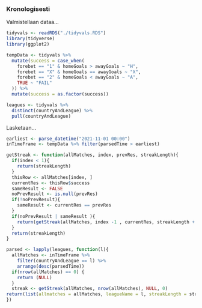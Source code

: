 
### Kronologisesti

Valmistellaan dataa...


```r
tidyvals <- readRDS("./tidyvals.RDS")
library(tidyverse)
library(ggplot2)

tempData <- tidyvals %>%
  mutate(success = case_when(
    forebet == "1" & homeGoals > awayGoals ~ "H",
    forebet == "X" & homeGoals == awayGoals ~ "X",
    forebet == "2" & homeGoals < awayGoals ~ "A",
    TRUE ~ "FAIL"
  )) %>%
  mutate(success = as.factor(success)) 

leagues <- tidyvals %>%
  distinct(countryAndLeague) %>%
  pull(countryAndLeague) 

```

Lasketaan...


```r


earliest <- parse_datetime("2021-11-01 00:00")
inTimeFrame <- tempData %>% filter(parsedTime > earliest) 

getStreak <- function(allMatches, index, prevRes, streakLength){
  if(index < 1){
    return(streakLength)
  }
  thisRow <- allMatches[index, ]
  currentRes <- thisRow$success
  sameResult <- FALSE
  noPrevResult <- is.null(prevRes)
  if(!noPrevResult){
    sameResult <- currentRes == prevRes
  }
  if(noPrevResult | sameResult ){
    return(getStreak(allMatches, index -1 , currentRes, streakLength + 1))
  }
  return(streakLength)
}

parsed <- lapply(leagues, function(l){
  allMatches <- inTimeFrame %>%
    filter(countryAndLeague == l) %>%
    arrange(desc(parsedTime)) 
  if(nrow(allMatches) == 0) {
    return (NULL)
  }
  streak <- getStreak(allMatches, nrow(allMatches), NULL, 0)
return(list(allmatches = allMatches, leagueName = l, streakLength = streak))
})


```

